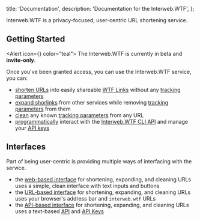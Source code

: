   title: 'Documentation',
  description: 'Documentation for the Interweb.WTF',
};


Interweb.WTF is a privacy-focused, user-centric URL shortening service.

## Getting Started

<Alert icon={<IconInfoCircle />} color="teal">
  <Text>
    The Interweb.WTF is currently in beta and **invite-only**.
  </Text>
</Alert>

Once you've been granted access, you can use the Interweb.WTF service, you can:

- [shorten URLs](/docs/shorten) into easily shareable [WTF Links](/docs/concepts/wtf-links) without any [tracking parameters](/docs/concepts/tracking)
- [expand shorlinks](/docs/expand) from other services while removing [tracking parameters](/docs/concepts/tracking) from them
- [clean](/docs/clean) any known [tracking parameters](/docs/concepts/tracking) from any URL
- [programmatically](/docs/cli) interact with the [Interweb.WTF CLI API](/docs/cli/v0) and manage your [API keys](/settings/developer)

## Interfaces

Part of being user-centric is providing multiple ways of interfacing with the service.

- the [web-based interface](/docs/interfaces/web) for shortening, expanding, and cleaning URLs uses a simple, clean interface with text inputs and buttons
- the [URL-based interface](/docs/interfaces/url) for shortening, expanding, and cleaning URLs uses your browser's address bar and `interweb.wtf` URLs
- the [API-based interface](/docs/cli/) for shortening, expanding, and cleaning URLs uses a text-based [API](/docs/cli/v0) and [API Keys](/settings/developer)

